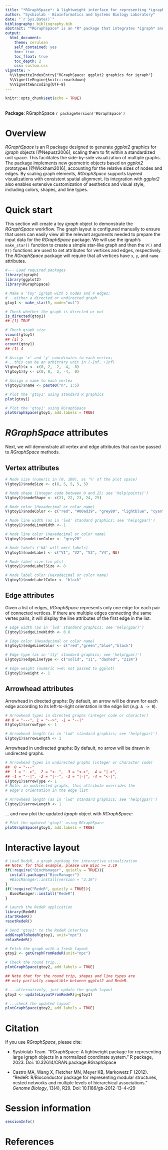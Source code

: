 ```yaml
---
title: "*RGraphSpace*: A lightweight interface for representing *igraph* objects in a normalized coordinate system." 
author: "Sysbiolab - Bioinformatics and Systems Biology Laboratory"
date: "`r Sys.Date()`"
bibliography: bibliography.bib
abstract: "*RGraphSpace* is an *R* package that integrates *igraph* and *ggplot2* graphics within spatial maps. *RGraphSpace* implements new geometric objects using *ggplot2* prototypes, customized for scaling graph elements in a normalized coordinate system."
output: 
  html_document:
    theme: cerulean
    self_contained: yes
    toc: true
    toc_float: true
    toc_depth: 2
    css: custom.css
vignette: >
  %\VignetteIndexEntry{"RGraphSpace: ggplot2 graphics for igraph"}
  %\VignetteEngine{knitr::rmarkdown}
  %\VignetteEncoding{UTF-8}
---
```


```r
knitr::opts_chunk$set(echo = TRUE)
```

<br/>
**Package**: RGraphSpace `r packageVersion('RGraphSpace')`

# Overview

*RGraphSpace* is an R package designed to generate *ggplot2* graphics for *igraph* objects [@Nepusz2006], scaling them to fit within a standardized unit space. This facilitates the side-by-side visualization of multiple graphs. The package implements new geometric objects based on *ggplot2* prototypes [@Wickham2016], accounting for the relative sizes of nodes and edges. By scaling graph elements, *RGraphSpace* supports layered visualizations with consistent spatial alignment. Its integration with *ggplot2* also enables extensive customization of aesthetics and visual style, including colors, shapes, and line types.

# Quick start

This section will create a toy *igraph* object to demonstrate the *RGraphSpace* workflow. The graph layout is configured manually to ensure that users can easily view all the relevant arguments needed to prepare the input data for the *RGraphSpace* package. We will use the igraph's `make_star()` function to create a simple star-like graph and then the `V()` and `E()` functions are used to set attributes for vertices and edges, respectively. The *RGraphSpace* package will require that all vertices have `x`, `y`, and `name` attributes.

```r
#--- Load required packages
library(igraph)
library(ggplot2)
library(RGraphSpace)
```

```r
# Make a 'toy' igraph with 5 nodes and 4 edges;
# ..either a directed or undirected graph
gtoy1 <- make_star(5, mode="out")

# Check whether the graph is directed or not
is_directed(gtoy1)
## [1] TRUE

# Check graph size
vcount(gtoy1)
## [1] 5
ecount(gtoy1)
## [1] 4

# Assign 'x' and 'y' coordinates to each vertex;
# ..this can be an arbitrary unit in (-Inf, +Inf)
V(gtoy1)$x <- c(0, 2, -2, -4, -8)
V(gtoy1)$y <- c(0, 0,  2, -4,  0)

# Assign a name to each vertex
V(gtoy1)$name <- paste0("n", 1:5)
```

```r
# Plot the 'gtoy1' using standard R graphics
plot(gtoy1)
```

```r
# Plot the 'gtoy1' using RGraphSpace
plotGraphSpace(gtoy1, add.labels = TRUE)
```

# *RGraphSpace* attributes

Next, we will demonstrate all vertex and edge attributes that can be passed to *RGraphSpace* methods.

## Vertex attributes

```r
# Node size (numeric in (0, 100), as '%' of the plot space)
V(gtoy1)$nodeSize <- c(8, 5, 5, 5, 5)

# Node shape (integer code between 0 and 25; see 'help(points)')
V(gtoy1)$nodeShape <- c(21, 22, 23, 24, 25)

# Node color (Hexadecimal or color name)
V(gtoy1)$nodeColor <- c("red", "#00ad39", "grey80", "lightblue", "cyan")

# Node line width (as in 'lwd' standard graphics; see 'help(gpar)')
V(gtoy1)$nodeLineWidth <- 1

# Node line color (Hexadecimal or color name)
V(gtoy1)$nodeLineColor <- "grey20"

# Node labels ('NA' will omit labels)
V(gtoy1)$nodeLabel <- c("V1", "V2", "V3", "V4", NA)

# Node label size (in pts)
V(gtoy1)$nodeLabelSize <- 8

# Node label color (Hexadecimal or color name)
V(gtoy1)$nodeLabelColor <- "black"
```

## Edge attributes

Given a list of edges, *RGraphSpace* represents only one edge for each pair of connected vertices. If there are multiple edges connecting the same vertex pairs, it will display the line attributes of the first edge in the list.

```r
# Edge width (as in 'lwd' standard graphics; see 'help(gpar)')
E(gtoy1)$edgeLineWidth <- 0.8

# Edge color (Hexadecimal or color name)
E(gtoy1)$edgeLineColor <- c("red","green","blue","black")

# Edge type (as in 'lty' standard graphics; see 'help(gpar)')
E(gtoy1)$edgeLineType <- c("solid", "11", "dashed", "2124")

# Edge weight (numeric >=0; not passed to ggplot)
E(gtoy1)$weight <- 1
```

## Arrowhead attributes

Arrowhead in directed graphs: By default, an arrow will be drawn for each edge according to its left-to-right orientation in the edge list (*e.g.* `A -> B`).

```r
# Arrowhead types in directed graphs (integer code or character)
## 0 = "---", 1 = "-->", -1 = "--|"
E(gtoy1)$arrowType <- 1

# Arrowhead length (as in 'lwd' standard graphics; see 'help(gpar)')
E(gtoy1)$arrowLength <- 1
```

Arrowhead in undirected graphs: By default, no arrow will be drawn in undirected graphs.

```r
# Arrowhead types in undirected graphs (integer or character code)
##  0 = "---"
##  1 = "-->",  2 = "<--",  3 = "<->",  4 = "|->",
## -1 = "--|", -2 = "|--", -3 = "|-|", -4 = "<-|", 
E(gtoy1)$arrowType <- 1
# Note: in undirected graphs, this attribute overrides the 
# edge's orientation in the edge list

# Arrowhead length (as in 'lwd' standard graphics; see 'help(gpar)')
E(gtoy1)$arrowLength <- 1
```

... and now plot the updated *igraph* object with *RGraphSpace*:
 
```r
# Plot the updated 'gtoy1' using RGraphSpace
plotGraphSpace(gtoy1, add.labels = TRUE)
```

# Interactive layout

```r
# Load RedeR, a graph package for interactive visualization
## Note: for this example, please use Bioc >= 3.19
if(!require("BiocManager", quietly = TRUE)){
  install.packages("BiocManager")
  #BiocManager::install(version = "3.19")
}
if(!require("RedeR", quietly = TRUE)){
  BiocManager::install("RedeR")
}

# Launch the RedeR application
library(RedeR)
startRedeR()
resetRedeR()

# Send 'gtoy1' to the RedeR interface
addGraphToRedeR(gtoy1, unit="npc")
relaxRedeR()

# Fetch the graph with a fresh layout
gtoy2 <- getGraphFromRedeR(unit="npc")

# Check the round trip...
plotGraphSpace(gtoy2, add.labels = TRUE)

## Note that for the round trip, shapes and line types are
## only partially compatible between ggplot2 and RedeR.

# ...alternatively, just update the graph layout
gtoy2 <- updateLayoutFromRedeR(g=gtoy1)

# ...check the updated layout
plotGraphSpace(gtoy2, add.labels = TRUE)
```

# Citation

If you use *RGraphSpace*, please cite:

* Sysbiolab Team. "RGraphSpace: A lightweight package for representing large igraph objects in a normalized coordinate system." R package, 2023. Doi: 10.32614/CRAN.package.RGraphSpace

* Castro MA, Wang X, Fletcher MN, Meyer KB, Markowetz F (2012). "RedeR: R/Bioconductor package for representing modular structures, nested networks and multiple levels of hierarchical associations." *Genome Biology*, 13(4), R29. Doi: 10.1186/gb-2012-13-4-r29


# Session information
```r
sessionInfo()
```


# References

